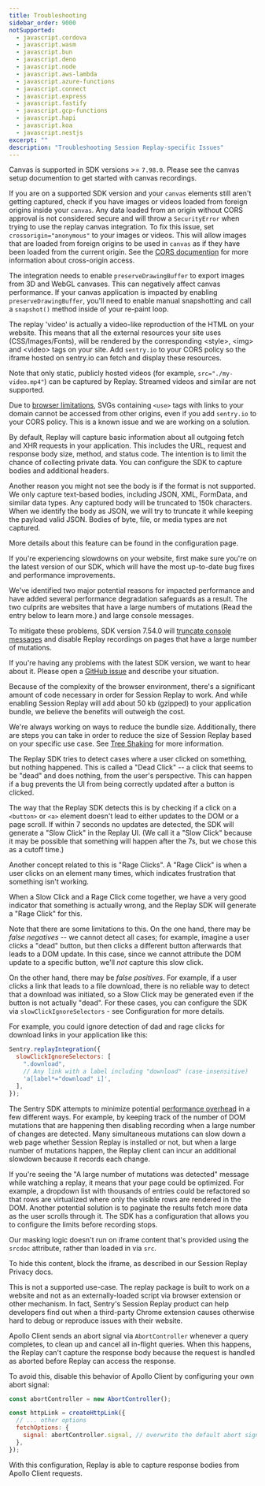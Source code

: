 ```yaml
---
title: Troubleshooting
sidebar_order: 9000
notSupported:
  - javascript.cordova
  - javascript.wasm
  - javascript.bun
  - javascript.deno
  - javascript.node
  - javascript.aws-lambda
  - javascript.azure-functions
  - javascript.connect
  - javascript.express
  - javascript.fastify
  - javascript.gcp-functions
  - javascript.hapi
  - javascript.koa
  - javascript.nestjs
excerpt: ""
description: "Troubleshooting Session Replay-specific Issues"
---
```


<Expandable title="My `canvas` elements aren't getting captured">

Canvas is supported in SDK versions >= `7.98.0`. Please see the <PlatformLink to="/session-replay/#canvas-recording">canvas setup documention</PlatformLink> to get started with canvas recordings.

If you are on a supported SDK version and your `canvas` elements still aren't getting captured, check if you have images or videos loaded from foreign origins inside your `canvas`. Any data loaded from an origin without CORS approval is not considered secure and will throw a `SecurityError` when trying to use the replay canvas integration. To fix this issue, set `crossorigin="anonymous"` to your images or videos. This will allow images that are loaded from foreign origins to be used in `canvas` as if they have been loaded from the current origin. See the [CORS documention](https://developer.mozilla.org/en-US/docs/Web/HTML/CORS_enabled_image#security_and_tainted_canvases) for more information about cross-origin access.

</Expandable>

<Expandable title="Replay is slowing down my `canvas`">

The integration needs to enable `preserveDrawingBuffer` to export images from 3D and WebGL canvases. This can negatively affect canvas performance. If your canvas application is impacted by enabling `preserveDrawingBuffer`, you'll need to <PlatformLink to="/session-replay/#canvas-recording-performance">enable manual snapshotting</PlatformLink> and call a `snapshot()` method inside of your re-paint loop.
</Expandable>

<Expandable title="My custom CSS/images/fonts/media aren't appearing when I view the Replay">

The replay 'video' is actually a video-like reproduction of the HTML on your website. This means that all the external resources your site uses (CSS/Images/Fonts), will be rendered by the corresponding &lt;style&gt;, &lt;img&gt; and &lt;video&gt; tags on your site. Add `sentry.io` to your CORS policy so the iframe hosted on sentry.io can fetch and display these resources.

Note that only static, publicly hosted videos (for example, `src="./my-video.mp4"`) can be captured by Replay. Streamed videos and similar are not supported.

<Alert>

Due to [browser limitations](https://developer.mozilla.org/en-US/docs/Web/SVG/Element/use), SVGs containing `<use>` tags with links to your domain cannot be accessed from other origins, even if you add `sentry.io` to your CORS policy. This is a known issue and we are working on a solution.

</Alert>
</Expandable>

<Expandable title="Why can't I see the full HTTP request body or all the headers?">

By default, Replay will capture basic information about all outgoing fetch and XHR requests in your application. This includes the URL, request and response body size, method, and status code.
The intention is to limit the chance of collecting private data. You can <PlatformLink to="/session-replay/configuration/">configure the SDK to capture bodies and additional headers</PlatformLink>.

Another reason you might not see the body is if the format is not supported. We only capture text-based bodies, including JSON, XML, FormData, and similar data types. Any captured body will be truncated to 150k characters. When we identify the body as JSON, we will try to truncate it while keeping the payload valid JSON. Bodies of byte, file, or media types are not captured.

More details about this feature can be found in the <PlatformLink to="/session-replay/configuration/">configuration page</PlatformLink>.

</Expandable>

<Expandable title="The SDK is slowing down my website.">

If you're experiencing slowdowns on your website, first make sure you're on the latest version of our SDK, which will have the most up-to-date bug fixes and performance improvements.

We've identified two major potential reasons for impacted performance and have added several performance degradation safeguards as a result. The two culprits are websites that have a large numbers of mutations (Read the entry below to learn more.) and large console messages.

To mitigate these problems, SDK version 7.54.0 will [truncate console messages](https://github.com/getsentry/sentry-javascript/pull/7917) and disable Replay recordings on pages that have a large number of mutations.

If you're having any problems with the latest SDK version, we want to hear about it. Please open a [GitHub issue](https://github.com/getsentry/sentry-javascript/issues/new?assignees=&labels=Type%3A+Bug&projects=&template=bug.yml) and describe your situation.

</Expandable>

<Expandable title="Using Session Replay increases the bundle size of my application.">

Because of the complexity of the browser environment, there's a significant amount of code necessary in order for Session Replay to work. And while enabling Session Replay will add about 50 kb (gzipped) to your application bundle, we believe the benefits will outweigh the cost.

We're always working on ways to reduce the bundle size. Additionally, there are steps you can take in order to reduce the size of Session Replay based on your specific use case. See [Tree Shaking](../../configuration/tree-shaking/) for more information.

</Expandable>

<Expandable title="How does Rage Click detection work?">

The Replay SDK tries to detect cases where a user clicked on something, but nothing happened. This is called a "Dead Click" -- a click that seems to be "dead" and does nothing, from the user's perspective. This can happen if a bug prevents the UI from being correctly updated after a button is clicked.

The way that the Replay SDK detects this is by checking if a click on a `<button>` or `<a>` element doesn't lead to either updates to the DOM or a page scroll. If within 7 seconds no updates are detected, the SDK will generate a "Slow Click" in the Replay UI. (We call it a "Slow Click" because it may be possible that something will happen after the 7s, but we chose this as a cutoff time.)

Another concept related to this is "Rage Clicks". A "Rage Click" is when a user clicks on an element many times, which indicates frustration that something isn't working.

When a Slow Click and a Rage Click come together, we have a very good indicator that something is actually wrong, and the Replay SDK will generate a "Rage Click" for this.

Note that there are some limitations to this. On the one hand, there may be _false negatives_ -- we cannot detect all cases; for example, imagine a user clicks a "dead" button, but then clicks a different button afterwards that leads to a DOM update. In this case, since we cannot attribute the DOM update to a specific button, we'll _not_ capture this slow click.

On the other hand, there may be _false positives_. For example, if a user clicks a link that leads to a file download, there is no reliable way to detect that a download was initiated, so a Slow Click may be generated even if the button is not actually "dead". For these cases, you can configure the SDK via `slowClickIgnoreSelectors` - see <PlatformLink to='/session-replay/configuration'>Configuration</PlatformLink> for more details.

For example, you could ignore detection of dad and rage clicks for download links in your application like this:

```javascript
Sentry.replayIntegration({
  slowClickIgnoreSelectors: [
    ".download",
    // Any link with a label including "download" (case-insensitive)
    'a[label*="download" i]',
  ],
});
```
</Expandable>

<Expandable title='I see the message: "A large number of mutations was detected (N). This can slow down the Replay SDK and impact your customers."'>

The Sentry SDK attempts to minimize potential [performance overhead](/product/explore/session-replay/performance-overhead/#how-is-session-replay-optimized) in a few different ways. For example, by keeping track of the number of DOM mutations that are happening then disabling recording when a large number of changes are detected. Many simultaneous mutations can slow down a web page whether Session Replay is installed or not, but when a large number of mutations happen, the Replay client can incur an additional slowdown because it records each change.

If you're seeing the "A large number of mutations was detected" message while watching a replay, it means that your page could be optimized. For example, a dropdown list with thousands of entries could be refactored so that rows are virtualized where only the visible rows are rendered in the DOM. Another potential solution is to paginate the results fetch more data as the user scrolls through it. The SDK has a <PlatformLink to="/session-replay/configuration/#mutation-limits">configuration</PlatformLink> that allows you to configure the limits before recording stops.
</Expandable>

<Expandable title="Text in the iframe isn't masked">

Our masking logic doesn't run on iframe content that's provided using the `srcdoc` attribute, rather than loaded in via `src`.

To hide this content, block the iframe, as described in our Session Replay <PlatformLink to="/session-replay/privacy/#blocking">Privacy</PlatformLink> docs.

</Expandable>

<Expandable title="Replay on my browser extension doesn't work">

This is not a supported use-case. The replay package is built to work on a website and not as an externally-loaded script via browser extension or other mechanism. In fact, Sentry's Session Replay product can help developers find out when a third-party Chrome extension causes otherwise hard to debug or reproduce issues with their website.

</Expandable>

<Expandable title="Response data for Apollo GraphQL Client network requests is not captured">

Apollo Client sends an abort signal via `AbortController` whenever a query completes, to clean up and cancel all in-flight queries.
When this happens, the Replay can't capture the response body because the request is handled as aborted before Replay can access the response.

To avoid this, disable this behavior of Apollo Client by configuring your own abort signal:

```javascript
const abortController = new AbortController();

const httpLink = createHttpLink({
  // ... other options
  fetchOptions: {
    signal: abortController.signal, // overwrite the default abort signal
  },
});
```

With this configuration, Replay is able to capture response bodies from Apollo Client requests.

</Expandable>
